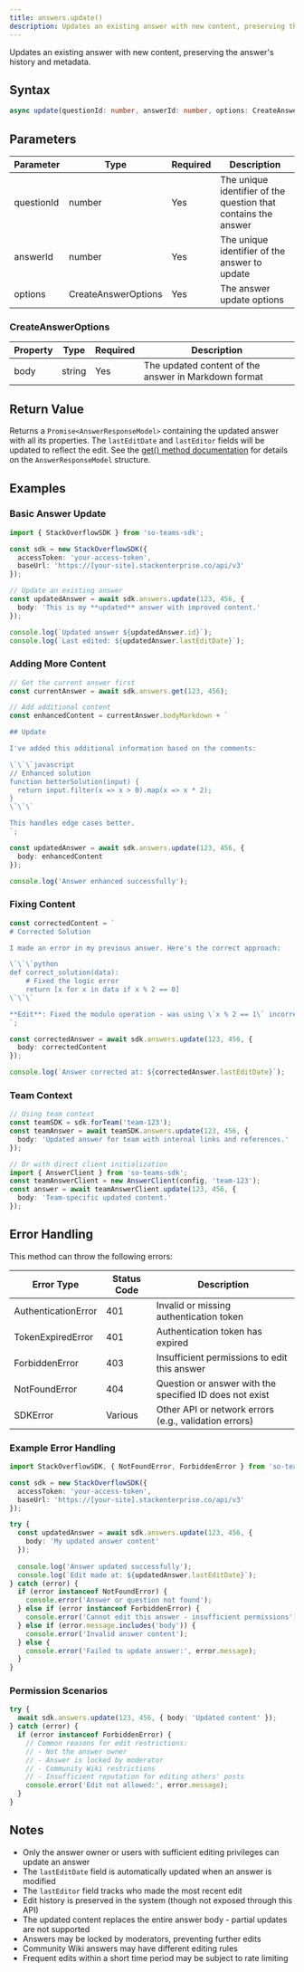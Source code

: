 ```yaml
---
title: answers.update()
description: Updates an existing answer with new content, preserving the answer's history and metadata.
---
```


Updates an existing answer with new content, preserving the answer's history and metadata.

## Syntax

```typescript
async update(questionId: number, answerId: number, options: CreateAnswerOptions): Promise<AnswerResponseModel>
```

## Parameters

| Parameter | Type | Required | Description |
|-----------|------|----------|-------------|
| questionId | number | Yes | The unique identifier of the question that contains the answer |
| answerId | number | Yes | The unique identifier of the answer to update |
| options | CreateAnswerOptions | Yes | The answer update options |

### CreateAnswerOptions

| Property | Type | Required | Description |
|----------|------|----------|-------------|
| body | string | Yes | The updated content of the answer in Markdown format |

## Return Value

Returns a `Promise<AnswerResponseModel>` containing the updated answer with all its properties. The `lastEditDate` and `lastEditor` fields will be updated to reflect the edit. See the [get() method documentation](./get) for details on the `AnswerResponseModel` structure.

## Examples

### Basic Answer Update

```typescript
import { StackOverflowSDK } from 'so-teams-sdk';

const sdk = new StackOverflowSDK({
  accessToken: 'your-access-token',
  baseUrl: 'https://[your-site].stackenterprise.co/api/v3'
});

// Update an existing answer
const updatedAnswer = await sdk.answers.update(123, 456, {
  body: 'This is my **updated** answer with improved content.'
});

console.log(`Updated answer ${updatedAnswer.id}`);
console.log(`Last edited: ${updatedAnswer.lastEditDate}`);
```

### Adding More Content

```typescript
// Get the current answer first
const currentAnswer = await sdk.answers.get(123, 456);

// Add additional content
const enhancedContent = currentAnswer.bodyMarkdown + `

## Update

I've added this additional information based on the comments:

\`\`\`javascript
// Enhanced solution
function betterSolution(input) {
  return input.filter(x => x > 0).map(x => x * 2);
}
\`\`\`

This handles edge cases better.
`;

const updatedAnswer = await sdk.answers.update(123, 456, {
  body: enhancedContent
});

console.log('Answer enhanced successfully');
```

### Fixing Content

```typescript
const correctedContent = `
# Corrected Solution

I made an error in my previous answer. Here's the correct approach:

\`\`\`python
def correct_solution(data):
    # Fixed the logic error
    return [x for x in data if x % 2 == 0]
\`\`\`

**Edit**: Fixed the modulo operation - was using \`x % 2 == 1\` incorrectly.
`;

const correctedAnswer = await sdk.answers.update(123, 456, {
  body: correctedContent
});

console.log(`Answer corrected at: ${correctedAnswer.lastEditDate}`);
```

### Team Context

```typescript
// Using team context
const teamSDK = sdk.forTeam('team-123');
const teamAnswer = await teamSDK.answers.update(123, 456, {
  body: 'Updated answer for team with internal links and references.'
});

// Or with direct client initialization
import { AnswerClient } from 'so-teams-sdk';
const teamAnswerClient = new AnswerClient(config, 'team-123');
const answer = await teamAnswerClient.update(123, 456, {
  body: 'Team-specific updated content.'
});
```

## Error Handling

This method can throw the following errors:

| Error Type | Status Code | Description |
|------------|-------------|-------------|
| AuthenticationError | 401 | Invalid or missing authentication token |
| TokenExpiredError | 401 | Authentication token has expired |
| ForbiddenError | 403 | Insufficient permissions to edit this answer |
| NotFoundError | 404 | Question or answer with the specified ID does not exist |
| SDKError | Various | Other API or network errors (e.g., validation errors) |

### Example Error Handling

```typescript
import StackOverflowSDK, { NotFoundError, ForbiddenError } from 'so-teams-sdk';

const sdk = new StackOverflowSDK({
  accessToken: 'your-access-token',
  baseUrl: 'https://[your-site].stackenterprise.co/api/v3'
});

try {
  const updatedAnswer = await sdk.answers.update(123, 456, {
    body: 'My updated answer content'
  });
  
  console.log('Answer updated successfully');
  console.log(`Edit made at: ${updatedAnswer.lastEditDate}`);
} catch (error) {
  if (error instanceof NotFoundError) {
    console.error('Answer or question not found');
  } else if (error instanceof ForbiddenError) {
    console.error('Cannot edit this answer - insufficient permissions');
  } else if (error.message.includes('body')) {
    console.error('Invalid answer content');
  } else {
    console.error('Failed to update answer:', error.message);
  }
}
```

### Permission Scenarios

```typescript
try {
  await sdk.answers.update(123, 456, { body: 'Updated content' });
} catch (error) {
  if (error instanceof ForbiddenError) {
    // Common reasons for edit restrictions:
    // - Not the answer owner
    // - Answer is locked by moderator
    // - Community Wiki restrictions
    // - Insufficient reputation for editing others' posts
    console.error('Edit not allowed:', error.message);
  }
}
```

## Notes

- Only the answer owner or users with sufficient editing privileges can update an answer
- The `lastEditDate` field is automatically updated when an answer is modified
- The `lastEditor` field tracks who made the most recent edit
- Edit history is preserved in the system (though not exposed through this API)
- The updated content replaces the entire answer body - partial updates are not supported
- Answers may be locked by moderators, preventing further edits
- Community Wiki answers may have different editing rules
- Frequent edits within a short time period may be subject to rate limiting